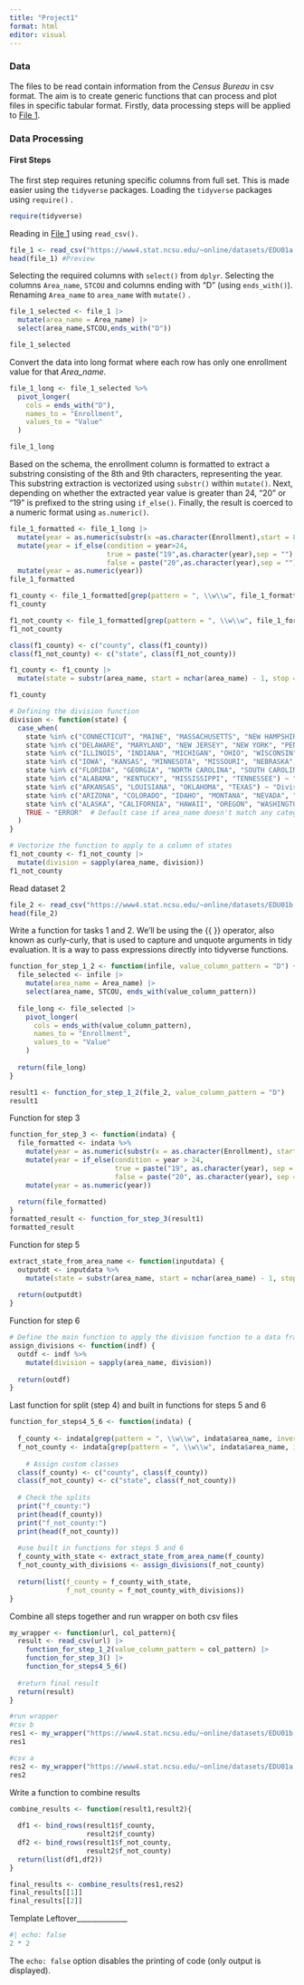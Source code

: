```yaml
---
title: "Project1"
format: html
editor: visual
---
```


### Data

The files to be read contain information from the *Census Bureau* in csv format. The aim is to create generic functions that can process and plot files in specific tabular format. Firstly, data processing steps will be applied to [File 1](https://www4.stat.ncsu.edu/~online/datasets/EDU01a.csv).

### Data Processing

#### First Steps

The first step requires retuning specific columns from full set. This is made easier using the `tidyverse` packages. Loading the `tidyverse` packages using `require()` .

```r
require(tidyverse)
```

Reading in [File 1](https://www4.stat.ncsu.edu/~online/datasets/EDU01a.csv) using `read_csv().`

```r
file_1 <- read_csv("https://www4.stat.ncsu.edu/~online/datasets/EDU01a.csv")
head(file_1) #Preview
```

Selecting the required columns with `select()` from `dplyr`. Selecting the columns `Area_name`, `STCOU` and columns ending with "D" (using `ends_with()`). Renaming `Area_name` to `area_name` with `mutate()` .

```r
file_1_selected <- file_1 |>
  mutate(area_name = Area_name) |>
  select(area_name,STCOU,ends_with("D"))

file_1_selected 
```

Convert the data into long format where each row has only one enrollment value for that *Area_name*.

```r
file_1_long <- file_1_selected %>%
  pivot_longer(
    cols = ends_with("D"),
    names_to = "Enrollment", 
    values_to = "Value"
  )

file_1_long
```

Based on the schema, the enrollment column is formatted to extract a substring consisting of the 8th and 9th characters, representing the year. This substring extraction is vectorized using `substr()` within `mutate()`. Next, depending on whether the extracted year value is greater than 24, "20" or "19" is prefixed to the string using `if_else()`. Finally, the result is coerced to a numeric format using `as.numeric()`.

```r
file_1_formatted <- file_1_long |>
  mutate(year = as.numeric(substr(x =as.character(Enrollment),start = 8,stop = 9 )))|>
  mutate(year = if_else(condition = year>24,
                        true = paste("19",as.character(year),sep = "") ,
                        false = paste("20",as.character(year),sep = ""))) |>
  mutate(year = as.numeric(year))
file_1_formatted
```

```r
f1_county <- file_1_formatted[grep(pattern = ", \\w\\w", file_1_formatted$area_name,invert = FALSE),]
f1_county
```

```r
f1_not_county <- file_1_formatted[grep(pattern = ", \\w\\w", file_1_formatted$area_name,invert = TRUE),]
f1_not_county
```

```r
class(f1_county) <- c("county", class(f1_county))
class(f1_not_county) <- c("state", class(f1_not_county))
```

```r
f1_county <- f1_county |>
  mutate(state = substr(area_name, start = nchar(area_name) - 1, stop = nchar(area_name)))

f1_county
```

```r
# Defining the division function
division <- function(state) {
  case_when(
    state %in% c("CONNECTICUT", "MAINE", "MASSACHUSETTS", "NEW HAMPSHIRE", "RHODE ISLAND", "VERMONT") ~ "Division 1",
    state %in% c("DELAWARE", "MARYLAND", "NEW JERSEY", "NEW YORK", "PENNSYLVANIA") ~ "Division 2",
    state %in% c("ILLINOIS", "INDIANA", "MICHIGAN", "OHIO", "WISCONSIN") ~ "Division 3",
    state %in% c("IOWA", "KANSAS", "MINNESOTA", "MISSOURI", "NEBRASKA", "NORTH DAKOTA", "SOUTH DAKOTA") ~ "Division 4",
    state %in% c("FLORIDA", "GEORGIA", "NORTH CAROLINA", "SOUTH CAROLINA", "VIRGINIA", "WEST VIRGINIA") ~ "Division 5",
    state %in% c("ALABAMA", "KENTUCKY", "MISSISSIPPI", "TENNESSEE") ~ "Division 6",
    state %in% c("ARKANSAS", "LOUISIANA", "OKLAHOMA", "TEXAS") ~ "Division 7",
    state %in% c("ARIZONA", "COLORADO", "IDAHO", "MONTANA", "NEVADA", "NEW MEXICO", "UTAH", "WYOMING") ~ "Division 8",
    state %in% c("ALASKA", "CALIFORNIA", "HAWAII", "OREGON", "WASHINGTON") ~ "Division 9",
    TRUE ~ "ERROR"  # Default case if area_name doesn't match any category
  )
}

# Vectorize the function to apply to a column of states
f1_not_county <- f1_not_county |>
  mutate(division = sapply(area_name, division))
f1_not_county
```

Read dataset 2

```r
file_2 <- read_csv("https://www4.stat.ncsu.edu/~online/datasets/EDU01b.csv")
head(file_2)
```

Write a function for tasks 1 and 2. We'll be using the {{ }} operator, also known as curly-curly, that is used to capture and unquote arguments in tidy evaluation. It is a way to pass expressions directly into tidyverse functions.

```r
function_for_step_1_2 <- function(infile, value_column_pattern = "D") {
  file_selected <- infile |>
    mutate(area_name = Area_name) |>
    select(area_name, STCOU, ends_with(value_column_pattern))
  
  file_long <- file_selected |>
    pivot_longer(
      cols = ends_with(value_column_pattern),
      names_to = "Enrollment",
      values_to = "Value"
    )
  
  return(file_long)
}

result1 <- function_for_step_1_2(file_2, value_column_pattern = "D")
result1

```

Function for step 3 

```r
function_for_step_3 <- function(indata) {
  file_formatted <- indata %>%
    mutate(year = as.numeric(substr(x = as.character(Enrollment), start = 8, stop = 9))) %>%
    mutate(year = if_else(condition = year > 24,
                          true = paste("19", as.character(year), sep = ""),
                          false = paste("20", as.character(year), sep = ""))) %>%
    mutate(year = as.numeric(year))
  
  return(file_formatted)
}
formatted_result <- function_for_step_3(result1)
formatted_result

```

Function for step 5

```r
extract_state_from_area_name <- function(inputdata) {
  outputdt <- inputdata %>%
    mutate(state = substr(area_name, start = nchar(area_name) - 1, stop = nchar(area_name)))
  
  return(outputdt)
}
```

Function for step 6

```r
# Define the main function to apply the division function to a data frame
assign_divisions <- function(indf) {
  outdf <- indf %>%
    mutate(division = sapply(area_name, division))
  
  return(outdf)
}
```

Last function for split (step 4) and built in functions for steps 5 and 6

```r
function_for_steps4_5_6 <- function(indata) {
  
  f_county <- indata[grep(pattern = ", \\w\\w", indata$area_name, invert = FALSE),]
  f_not_county <- indata[grep(pattern = ", \\w\\w", indata$area_name, invert = TRUE),]
  
    # Assign custom classes
  class(f_county) <- c("county", class(f_county))
  class(f_not_county) <- c("state", class(f_not_county))
  
  # Check the splits
  print("f_county:")
  print(head(f_county))
  print("f_not_county:")
  print(head(f_not_county))
  
  #use built in functions for steps 5 and 6
  f_county_with_state <- extract_state_from_area_name(f_county)
  f_not_county_with_divisions <- assign_divisions(f_not_county)
  
  return(list(f_county = f_county_with_state, 
              f_not_county = f_not_county_with_divisions))
}
```

Combine all steps together and run wrapper on both csv files

```r
my_wrapper <- function(url, col_pattern){
  result <- read_csv(url) |>
    function_for_step_1_2(value_column_pattern = col_pattern) |>
    function_for_step_3() |>
    function_for_steps4_5_6()
  
  #return final result
  return(result)
}

#run wrapper
#csv b
res1 <- my_wrapper("https://www4.stat.ncsu.edu/~online/datasets/EDU01b.csv", col_pattern = "D")
res1

#csv a
res2 <- my_wrapper("https://www4.stat.ncsu.edu/~online/datasets/EDU01a.csv", col_pattern = "D")
res2
```

Write a function to combine results

```r
combine_results <- function(result1,result2){
  
  df1 <- bind_rows(result1$f_county,
                   result2$f_county)
  df2 <- bind_rows(result1$f_not_county,
                   result2$f_not_county)
  return(list(df1,df2))
}

final_results <- combine_results(res1,res2)
final_results[[1]]
final_results[[2]]
```


Template Leftover\_\_\_\_\_\_\_\_\_\_\_\_\_\_

```r
#| echo: false
2 * 2
```

The `echo: false` option disables the printing of code (only output is displayed).
